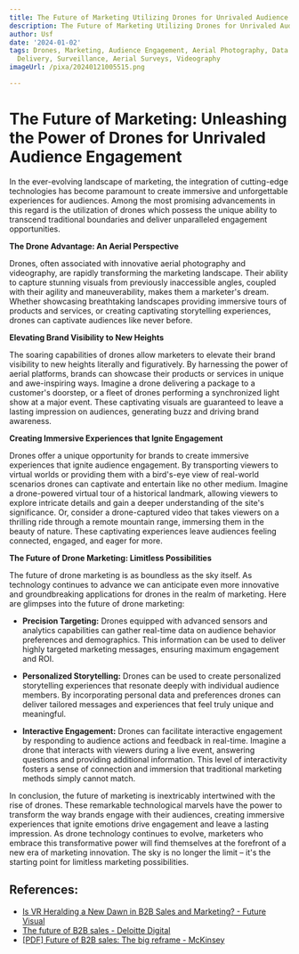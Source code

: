 ```yaml
---
title: The Future of Marketing Utilizing Drones for Unrivaled Audience Engagement
description: The Future of Marketing Utilizing Drones for Unrivaled Audience Engagement
author: Usf
date: '2024-01-02'
tags: Drones, Marketing, Audience Engagement, Aerial Photography, Data Collection,
  Delivery, Surveillance, Aerial Surveys, Videography
imageUrl: /pixa/20240121005515.png

---
```

# The Future of Marketing: Unleashing the Power of Drones for Unrivaled Audience Engagement

In the ever-evolving landscape of marketing, the integration of cutting-edge technologies has become paramount to create immersive and  unforgettable experiences for audiences. Among the most promising advancements in this regard is the utilization of drones  which possess the unique ability to transcend traditional boundaries and deliver unparalleled engagement opportunities.

**The Drone Advantage: An Aerial Perspective**

Drones, often associated with  innovative  aerial photography and videography, are rapidly transforming the  marketing  landscape. Their  ability to capture stunning  visuals from previously inaccessible angles, coupled with  their agility and maneuverability, makes them a marketer's dream.  Whether showcasing breathtaking landscapes providing immersive tours of products and services, or  creating captivating storytelling experiences, drones can captivate audiences like never before.

**Elevating Brand Visibility to New Heights**

The soaring capabilities of drones allow marketers to elevate their brand visibility to new heights literally and figuratively. By harnessing the power  of  aerial platforms, brands can showcase their products or services in unique and awe-inspiring ways. Imagine a drone delivering a package to  a customer's doorstep, or a fleet of drones performing a synchronized light show  at  a major event. These captivating visuals are guaranteed to leave a lasting impression on audiences, generating buzz  and driving brand  awareness.

**Creating Immersive Experiences that Ignite Engagement**

Drones offer a  unique opportunity for brands to create immersive experiences that ignite audience engagement. By transporting viewers to virtual worlds or providing them with a  bird's-eye view of real-world scenarios  drones can captivate and entertain like no other medium.  Imagine a drone-powered virtual tour of a  historical landmark, allowing viewers to explore intricate  details and gain  a deeper  understanding of the site's significance. Or, consider  a drone-captured video that takes viewers on a thrilling ride through a remote mountain range, immersing them in the beauty of nature. These captivating experiences leave audiences feeling connected,  engaged, and  eager for  more.

**The Future of Drone Marketing: Limitless Possibilities**

The  future of drone marketing is as boundless as the sky  itself.  As technology continues to advance we can anticipate even more innovative and groundbreaking  applications for drones in the realm of marketing. Here are glimpses into the  future of drone marketing:

* **Precision Targeting:**  Drones equipped with advanced sensors and analytics capabilities can  gather real-time data on audience behavior preferences and demographics.  This information can be  used to deliver highly targeted marketing messages, ensuring maximum engagement and ROI.

* **Personalized Storytelling:** Drones can be used to create personalized storytelling experiences that resonate deeply with  individual audience members. By incorporating personal data  and preferences drones  can deliver tailored messages and  experiences that feel truly unique and meaningful.

*  **Interactive Engagement:** Drones can facilitate interactive engagement by responding to audience actions and feedback in real-time. Imagine a drone that interacts with viewers during a live event, answering questions and providing  additional information.  This level of  interactivity fosters a sense of connection and immersion that traditional marketing methods simply cannot match.

In conclusion, the future of marketing is  inextricably intertwined with the rise of drones.  These  remarkable technological marvels have the power to transform the way brands engage with their audiences, creating immersive experiences that ignite emotions  drive  engagement and leave a lasting impression. As drone technology continues to  evolve, marketers who embrace this transformative power will find themselves at the forefront of a new era of marketing  innovation. The sky  is no longer  the limit – it's the starting point for limitless marketing possibilities.

## References:
- [Is VR Heralding a New Dawn in B2B Sales and Marketing? - Future Visual](https://www.futurevisual.com/blog/vr-b2b/)
- [The future of B2B sales - Deloitte Digital](https://www.deloittedigital.com/us/en/offerings/customer-led-marketing/digital-customer/thrive-in-the-future-of-sales.html)
- [[PDF] Future of B2B sales: The big reframe - McKinsey](https://www.mckinsey.com/~/media/mckinsey/business%20functions/marketing%20and%20sales/our%20insights/future%20of%20b2b%20sales%20the%20big%20reframe/Future-of-B2B-sales-The-big-reframe.pdf)
